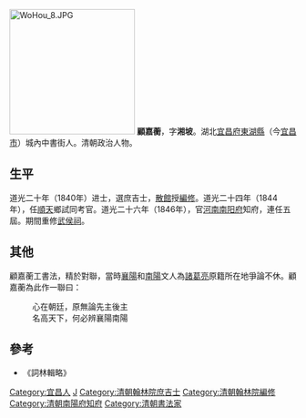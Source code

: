 {{明清人物信息框
| 姓名 = 顧嘉蘅
| 原名 =
| 圖片名稱= 
| 圖片大小 = 220px
| 圖片說明 = 
| 最高職務 = 河南南陽府知府
| 國家 = 大清
| 爵位 =
| 籍貫 = [[湖北|湖北]][[宜昌府|宜昌府]][[東湖縣|東湖縣]]
| 族裔 = 漢族
| 旗籍 = 
| 字號 = 
| 諡號 = 
| 出生日期 = 生年不詳
| 出生地點 = [[湖北|湖北]][[東湖縣|東湖縣]]
| 逝世日期 = 卒年不詳
| 逝世地點 = [[湖北|湖北]][[東湖縣|東湖縣]]
| 墓葬 =
| 配偶 =
| 親屬 = 
| 出身 = 
*道光二十年庚子科進士出身
| 經歷 = 
| 著作 =
}}

[[File:WoHou_8.JPG|220px]]
'''顧嘉蘅'''，字'''湘坡'''。湖北[[宜昌府|宜昌府]][[東湖縣|東湖縣]]（今[[宜昌市|宜昌市]]）城內中書街人。清朝政治人物。

==生平==
道光二十年（1840年）进士，選庶吉士，[[散館|散館]]授[[編修|編修]]。道光二十四年（1844年），任[[順天府|順天]]鄉試同考官。道光二十六年（1846年），官[[河南|河南]][[南阳府|南阳府]]知府，連任五屆。期間重修[[南陽武侯祠|武侯祠]]。

==其他==
顧嘉蘅工書法，精於對聯，當時[[襄陽|襄陽]]和[[南陽|南陽]]文人為[[諸葛亮|諸葛亮]]原籍所在地爭論不休。顧嘉蘅為此作一聯曰：
:心在朝廷，原無論先主後主
:名高天下，何必辨襄陽南陽

==參考==
*《詞林輯略》

{{道光二十年庚子科殿試金榜}}

{{Authority control}}

{{DEFAULTSORT:Gu顧}}
[[Category:宜昌人|Category:宜昌人]]
[[Category:顾姓|J]]
[[Category:清朝翰林院庶吉士|Category:清朝翰林院庶吉士]]
[[Category:清朝翰林院編修|Category:清朝翰林院編修]]
[[Category:清朝南陽府知府|Category:清朝南陽府知府]]
[[Category:清朝書法家|Category:清朝書法家]]